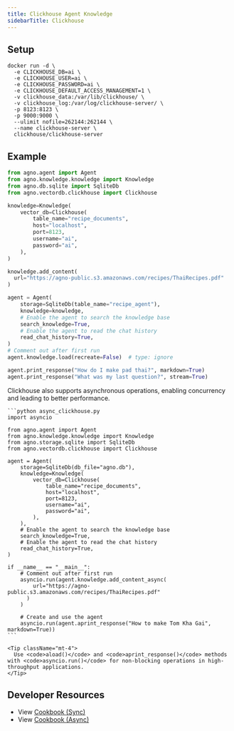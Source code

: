 ```yaml
---
title: Clickhouse Agent Knowledge
sidebarTitle: Clickhouse
---
```


## Setup

```shell
docker run -d \
  -e CLICKHOUSE_DB=ai \
  -e CLICKHOUSE_USER=ai \
  -e CLICKHOUSE_PASSWORD=ai \
  -e CLICKHOUSE_DEFAULT_ACCESS_MANAGEMENT=1 \
  -v clickhouse_data:/var/lib/clickhouse/ \
  -v clickhouse_log:/var/log/clickhouse-server/ \
  -p 8123:8123 \
  -p 9000:9000 \
  --ulimit nofile=262144:262144 \
  --name clickhouse-server \
  clickhouse/clickhouse-server
```

## Example

```python agent_with_knowledge.py
from agno.agent import Agent
from agno.knowledge.knowledge import Knowledge
from agno.db.sqlite import SqliteDb
from agno.vectordb.clickhouse import Clickhouse

knowledge=Knowledge(
    vector_db=Clickhouse(
        table_name="recipe_documents",
        host="localhost",
        port=8123,
        username="ai",
        password="ai",
    ),
)

knowledge.add_content(
  url="https://agno-public.s3.amazonaws.com/recipes/ThaiRecipes.pdf"
)

agent = Agent(
    storage=SqliteDb(table_name="recipe_agent"),
    knowledge=knowledge,
    # Enable the agent to search the knowledge base
    search_knowledge=True,
    # Enable the agent to read the chat history
    read_chat_history=True,
)
# Comment out after first run
agent.knowledge.load(recreate=False)  # type: ignore

agent.print_response("How do I make pad thai?", markdown=True)
agent.print_response("What was my last question?", stream=True)
```

<Card title="Async Support ⚡">
  <div className="mt-2">
    <p>
      Clickhouse also supports asynchronous operations, enabling concurrency and leading to better performance.
    </p>

    ```python async_clickhouse.py
    import asyncio

    from agno.agent import Agent
    from agno.knowledge.knowledge import Knowledge
    from agno.storage.sqlite import SqliteDb
    from agno.vectordb.clickhouse import Clickhouse

    agent = Agent(
        storage=SqliteDb(db_file="agno.db"),
        knowledge=Knowledge(
            vector_db=Clickhouse(
                table_name="recipe_documents",
                host="localhost",
                port=8123,
                username="ai",
                password="ai",
            ),
        ),
        # Enable the agent to search the knowledge base
        search_knowledge=True,
        # Enable the agent to read the chat history
        read_chat_history=True,
    )

    if __name__ == "__main__":
        # Comment out after first run
        asyncio.run(agent.knowledge.add_content_async(
            url="https://agno-public.s3.amazonaws.com/recipes/ThaiRecipes.pdf"
          )
        )

        # Create and use the agent
        asyncio.run(agent.aprint_response("How to make Tom Kha Gai", markdown=True))
    ```

    <Tip className="mt-4">
      Use <code>aload()</code> and <code>aprint_response()</code> methods with <code>asyncio.run()</code> for non-blocking operations in high-throughput applications.
    </Tip>
  </div>
</Card>

## Developer Resources

- View [Cookbook (Sync)](https://github.com/agno-agi/agno/tree/v2.0/cookbook/agent_concepts/knowledge/vector_dbs/clickhouse_db/clickhouse.py)
- View [Cookbook (Async)](https://github.com/agno-agi/agno/tree/v2.0/cookbook/agent_concepts/knowledge/vector_dbs/clickhouse_db/async_clickhouse.py)